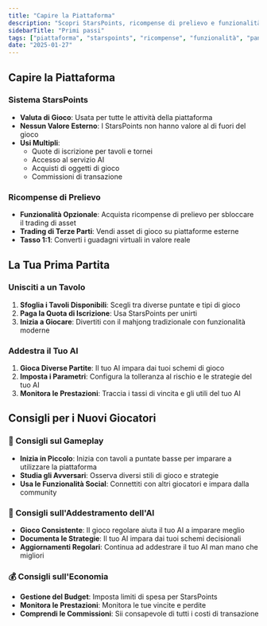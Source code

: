 ```yaml
---
title: "Capire la Piattaforma"
description: "Scopri StarsPoints, ricompense di prelievo e funzionalità essenziali della piattaforma Mahjong Stars"
sidebarTitle: "Primi passi"
tags: ["piattaforma", "starspoints", "ricompense", "funzionalità", "panoramica"]
date: "2025-01-27"
---
```


## Capire la Piattaforma

### Sistema StarsPoints
- **Valuta di Gioco**: Usata per tutte le attività della piattaforma
- **Nessun Valore Esterno**: I StarsPoints non hanno valore al di fuori del gioco
- **Usi Multipli**:
  - Quote di iscrizione per tavoli e tornei
  - Accesso al servizio AI
  - Acquisti di oggetti di gioco
  - Commissioni di transazione

### Ricompense di Prelievo
- **Funzionalità Opzionale**: Acquista ricompense di prelievo per sbloccare il trading di asset
- **Trading di Terze Parti**: Vendi asset di gioco su piattaforme esterne
- **Tasso 1:1**: Converti i guadagni virtuali in valore reale

## La Tua Prima Partita

### Unisciti a un Tavolo
1. **Sfoglia i Tavoli Disponibili**: Scegli tra diverse puntate e tipi di gioco
2. **Paga la Quota di Iscrizione**: Usa StarsPoints per unirti
3. **Inizia a Giocare**: Divertiti con il mahjong tradizionale con funzionalità moderne

### Addestra il Tuo AI
1. **Gioca Diverse Partite**: Il tuo AI impara dai tuoi schemi di gioco
2. **Imposta i Parametri**: Configura la tolleranza al rischio e le strategie del tuo AI
3. **Monitora le Prestazioni**: Traccia i tassi di vincita e gli utili del tuo AI

## Consigli per i Nuovi Giocatori

### 🎯 Consigli sul Gameplay
- **Inizia in Piccolo**: Inizia con tavoli a puntate basse per imparare a utilizzare la piattaforma
- **Studia gli Avversari**: Osserva diversi stili di gioco e strategie
- **Usa le Funzionalità Social**: Connettiti con altri giocatori e impara dalla community

### 🤖 Consigli sull'Addestramento dell'AI
- **Gioco Consistente**: Il gioco regolare aiuta il tuo AI a imparare meglio
- **Documenta le Strategie**: Il tuo AI impara dai tuoi schemi decisionali
- **Aggiornamenti Regolari**: Continua ad addestrare il tuo AI man mano che migliori

### 💰 Consigli sull'Economia
- **Gestione del Budget**: Imposta limiti di spesa per StarsPoints
- **Monitora le Prestazioni**: Monitora le tue vincite e perdite
- **Comprendi le Commissioni**: Sii consapevole di tutti i costi di transazione